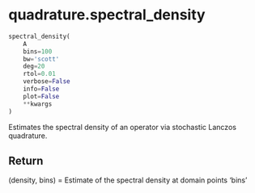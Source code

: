# quadrature.spectral_density { #quadrature.spectral_density }

```python
spectral_density(
    A
    bins=100
    bw='scott'
    deg=20
    rtol=0.01
    verbose=False
    info=False
    plot=False
    **kwargs
)
```

Estimates the spectral density of an operator via stochastic Lanczos quadrature.

## Return {.doc-section .doc-section-return}

(density, bins) = Estimate of the spectral density at domain points 'bins'